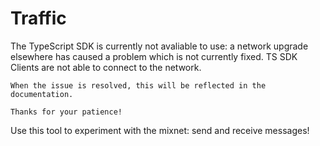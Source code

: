 # Traffic


<Callout type="error">
    The TypeScript SDK is currently not avaliable to use: a network upgrade elsewhere has caused a problem which is not currently fixed. TS SDK Clients are not able to connect to the network.

    When the issue is resolved, this will be reflected in the documentation.

    Thanks for your patience!
</Callout>
Use this tool to experiment with the mixnet: send and receive messages!

<Traffic />
<FormattedTrafficExampleCode />
